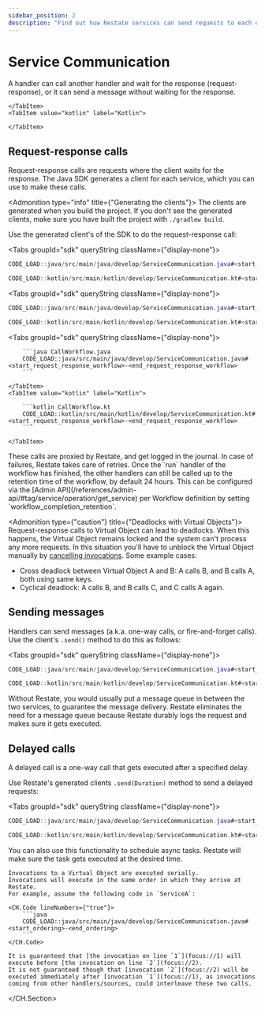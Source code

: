 ```yaml
---
sidebar_position: 2
description: "Find out how Restate services can send requests to each other."
---
```



# Service Communication
A handler can call another handler and wait for the response (request-response), or it can send a message without waiting for the response.

<Tabs groupId="sdk" queryString>
    <TabItem value="java" label="Java">

    </TabItem>
    <TabItem value="kotlin" label="Kotlin">

    </TabItem>
</Tabs>

## Request-response calls

Request-response calls are requests where the client waits for the response.
The Java SDK generates a client for each service, which you can use to make these calls.

<Admonition type="info" title={"Generating the clients"}>
    The clients are generated when you build the project. If you don't see the generated clients, make sure you have built the project with `./gradlew build`.
</Admonition>

Use the generated client's of the SDK to do the request-response call:

<Tabs groupId="sdk" queryString className={"display-none"}>
 <TabItem value="java" label="Java">

```java CallService.java
CODE_LOAD::java/src/main/java/develop/ServiceCommunication.java#<start_request_response_service>-<end_request_response_service>
```

</TabItem>
<TabItem value="kotlin" label="Kotlin">

```kotlin CallService.kt
CODE_LOAD::kotlin/src/main/kotlin/develop/ServiceCommunication.kt#<start_request_response_service>-<end_request_response_service>
```

</TabItem>
</Tabs>

<Tabs groupId="sdk" queryString className={"display-none"}>
<TabItem value="java" label="Java">

```java CallVirtualObject.java
CODE_LOAD::java/src/main/java/develop/ServiceCommunication.java#<start_request_response_virtual_object>-<end_request_response_virtual_object>
```

</TabItem>
<TabItem value="kotlin" label="Kotlin">

```kotlin CallVirtualObject.kt
CODE_LOAD::kotlin/src/main/kotlin/develop/ServiceCommunication.kt#<start_request_response_virtual_object>-<end_request_response_virtual_object>
```

</TabItem>
</Tabs>

<Tabs groupId="sdk" queryString className={"display-none"}>
    <TabItem value="java" label="Java">

        ```java CallWorkflow.java
        CODE_LOAD::java/src/main/java/develop/ServiceCommunication.java#<start_request_response_workflow>-<end_request_response_workflow>
        ```

    </TabItem>
    <TabItem value="kotlin" label="Kotlin">

        ```kotlin CallWorkflow.kt
        CODE_LOAD::kotlin/src/main/kotlin/develop/ServiceCommunication.kt#<start_request_response_workflow>-<end_request_response_workflow>
        ```

    </TabItem>
</Tabs>

<Admonition type="tip" title="No need for manual retry logic">
    These calls are proxied by Restate, and get logged in the journal.
    In case of failures, Restate takes care of retries.
</Admonition>

<Admonition type="info" title="Workflow retention time">
    Once the `run` handler of the workflow has finished, the other handlers can still be called up to the retention time of the workflow, by default 24 hours.
    This can be configured via the [Admin API](/references/admin-api/#tag/service/operation/get_service) per Workflow definition by setting `workflow_completion_retention`.
</Admonition>

<Admonition type={"caution"} title={"Deadlocks with Virtual Objects"}>
Request-response calls to Virtual Object can lead to deadlocks.
When this happens, the Virtual Object remains locked and the system can't process any more requests.
In this situation you'll have to unblock the Virtual Object manually by [cancelling invocations](/operate/invocation#cancelling-invocations). Some example cases:
- Cross deadlock between Virtual Object A and B: A calls B, and B calls A, both using same keys.
- Cyclical deadlock: A calls B, and B calls C, and C calls A again.
</Admonition>

## Sending messages
Handlers can send messages (a.k.a. one-way calls, or fire-and-forget calls).
Use the client's `.send()` method to do this as follows:

<Tabs groupId="sdk" queryString className={"display-none"}>
<TabItem value="java" label="Java">

```java
CODE_LOAD::java/src/main/java/develop/ServiceCommunication.java#<start_one_way>-<end_one_way>
```

</TabItem>
<TabItem value="kotlin" label="Kotlin">

```kotlin
CODE_LOAD::kotlin/src/main/kotlin/develop/ServiceCommunication.kt#<start_one_way>-<end_one_way>
```

</TabItem>
</Tabs>

<Admonition type="tip" title="No need for message queues">
    Without Restate, you would usually put a message queue in between the two services, to guarantee the message delivery.
    Restate eliminates the need for a message queue because Restate durably logs the request and makes sure it gets executed.
</Admonition>

## Delayed calls
A delayed call is a one-way call that gets executed after a specified delay.

Use Restate's generated clients `.send(Duration)` method to send a delayed requests:

<Tabs groupId="sdk" queryString className={"display-none"}>
<TabItem value="java" label="Java">

```java
CODE_LOAD::java/src/main/java/develop/ServiceCommunication.java#<start_delayed>-<end_delayed>
```

</TabItem>
<TabItem value="kotlin" label="Kotlin">

```kotlin
CODE_LOAD::kotlin/src/main/kotlin/develop/ServiceCommunication.kt#<start_delayed>-<end_delayed>
```

</TabItem>
</Tabs>

<Admonition type="tip" title="Scheduling async tasks">
You can also use this functionality to schedule async tasks.
Restate will make sure the task gets executed at the desired time.
</Admonition>

<Admonition type="info" title="Ordering guarantees in Virtual Objects">
<CH.Section>

    Invocations to a Virtual Object are executed serially.
    Invocations will execute in the same order in which they arrive at Restate.
    For example, assume the following code in `ServiceA`:

    <CH.Code lineNumbers={"true"}>
        ```java
        CODE_LOAD::java/src/main/java/develop/ServiceCommunication.java#<start_ordering>-<end_ordering>
        ```
    </CH.Code>

    It is guaranteed that [the invocation on line `1`](focus://1) will execute before [the invocation on line `2`](focus://2).
    It is not guaranteed though that [invocation `2`](focus://2) will be executed immediately after [invocation `1`](focus://1), as invocations coming from other handlers/sources, could interleave these two calls.
</CH.Section>
</Admonition>

